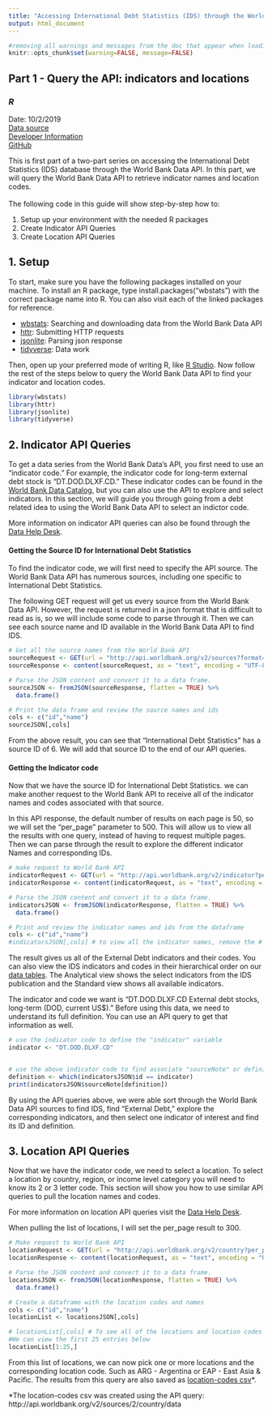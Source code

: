 ---
title: "Accessing International Debt Statistics (IDS) through the World Bank Data API"
output: html_document
---
```{r global_options, include=FALSE}
#removing all warnings and messages from the doc that appear when loading the packages
knitr::opts_chunk$set(warning=FALSE, message=FALSE)
```
## Part 1 - Query the API: indicators and locations
### *R*
Date: 10/2/2019 <br>
[Data source](https://datacatalog.worldbank.org/dataset/international-debt-statistics)<br>
[Developer Information](https://datahelpdesk.worldbank.org/knowledgebase/topics/125589-developer-information)<br>
[GitHub](https://github.com/worldbank/debt-data/tree/master/api-guide)

This is first part of a two-part series on accessing the International Debt Statistics (IDS) database through the World Bank Data API. In this part, we will query the World Bank Data API to retrieve indicator names and location codes. <br><br>
The following code in this guide will show step-by-step how to:

1. Setup up your environment with the needed R packages
2. Create Indicator API Queries
3. Create Location API Queries

## 1. Setup
To start, make sure you have the following packages installed on your machine. To install an R package, type install.packages("wbstats") with the correct package name into R. You can also visit each of the linked packages for reference.

- [wbstats](https://cran.r-project.org/web/packages/wbstats/vignettes/Using_the_wbstats_package.html): Searching and downloading data from the World Bank Data API
- [httr](https://cran.r-project.org/web/packages/httr/index.html): Submitting HTTP requests
- [jsonlite](https://cran.r-project.org/web/packages/jsonlite/index.html): Parsing json response
- [tidyverse](https://cran.r-project.org/web/packages/tidyverse/index.html):  Data work


Then, open up your preferred mode of writing R, like [R Studio](https://www.rstudio.com/). Now follow the rest of the steps below to query the World Bank Data API to find your indicator and location codes.

```{r}
library(wbstats)
library(httr)
library(jsonlite)
library(tidyverse)
```

## 2. Indicator API Queries
To get a data series from the World Bank Data's API, you first need to use an "indicator code." For example, the indicator code for long-term external debt stock is "DT.DOD.DLXF.CD." These indicator codes can be found in the [World Bank Data Catalog](https://datacatalog.worldbank.org/), but you can also use the API to explore and select indicators. In this section, we will guide you through going from a debt related idea to using the World Bank Data API to select an indictor code.

More information on indicator API queries can also be found through the [Data Help Desk](https://datahelpdesk.worldbank.org/knowledgebase/articles/898599-indicator-api-queries).

#### Getting the Source ID for International Debt Statistics

To find the indicator code, we will first need to specify the API source. The World Bank Data API has numerous sources, including one specific to International Debt Statistics.

The following GET request will get us every source from the World Bank Data API. However, the request is returned in a json format that is difficult to read as is, so we will include some code to parse through it. Then we can see each source name and ID available in the World Bank Data API to find IDS.

```{r}
# Get all the source names from the World Bank API
sourceRequest <- GET(url = "http://api.worldbank.org/v2/sources?format=json")
sourceResponse <- content(sourceRequest, as = "text", encoding = "UTF-8")

# Parse the JSON content and convert it to a data frame.
sourceJSON <- fromJSON(sourceResponse, flatten = TRUE) %>%
  data.frame()

# Print the data frame and review the source names and ids
cols <- c("id","name")
sourceJSON[,cols]
```
From the above result, you can see that "International Debt Statistics" has a source ID of 6. We will add that source ID to the end of our API queries.

#### Getting the Indicator code

Now that we have the source ID for International Debt Statistics. we can make another request to the World Bank API to receive all of the indicator names and codes associated with that source. 

In this API response, the default number of results on each page is 50, so we will set the "per_page" parameter to 500. This will allow us to view all the results with one query, instead of having to request multiple pages. Then we can parse through the result to explore the different indicator Names and corresponding IDs.

```{r}
# make request to World Bank API
indicatorRequest <- GET(url = "http://api.worldbank.org/v2/indicator?per_page=500&format=json&source=6")
indicatorResponse <- content(indicatorRequest, as = "text", encoding = "UTF-8")

# Parse the JSON content and convert it to a data frame.
indicatorsJSON <- fromJSON(indicatorResponse, flatten = TRUE) %>%
  data.frame()

# Print and review the indicator names and ids from the dataframe
cols <- c("id","name")
#indicatorsJSON[,cols] # to view all the indicator names, remove the # at the beginning of this line. Please note that there are over 500 indicators.
```

The result gives us all of the External Debt indicators and their codes. You can also view the IDS indicators and codes in their hierarchical order on our [data tables](http://datatopics.worldbank.org/debt/ids/). The Analytical view shows the select indicators from the IDS publication and the Standard view shows all available indicators.

The indicator and code we want is "DT.DOD.DLXF.CD External debt stocks, long-term (DOD, current US$)." Before using this data, we need to understand its full definition. You can use an API query to get that information as well.

```{r}
# use the indicator code to define the "indicator" variable
indicator <- "DT.DOD.DLXF.CD"


# use the above indicator code to find associate "sourceNote" or definition
definition <- which(indicatorsJSON$id == indicator)
print(indicatorsJSON$sourceNote[definition])

```

By using the API queries above, we were able sort through the World Bank Data API sources to find IDS, find "External Debt," explore the corresponding indicators, and then select one indicator of interest and find its ID and definition.

## 3. Location API Queries

Now that we have the indicator code, we need to select a location. To select a location by country, region, or income level category you will need to know its 2 or 3 letter code. This section will show you how to use similar API queries to pull the location names and codes.

For more information on location API queries visit the [Data Help Desk](https://datahelpdesk.worldbank.org/knowledgebase/articles/898590-country-api-queries).

When pulling the list of locations, I will set the per_page result to 300.

```{r}
# Make request to World Bank API
locationRequest <- GET(url = "http://api.worldbank.org/v2/country?per_page=300&format=json&source=6")
locationResponse <- content(locationRequest, as = "text", encoding = "UTF-8")

# Parse the JSON content and convert it to a data frame.
locationsJSON <- fromJSON(locationResponse, flatten = TRUE) %>%
  data.frame()

# Create a dataframe with the location codes and names
cols <- c("id","name")
locationList <- locationsJSON[,cols]

# locationList[,cols] # To see all of the locations and location codes remove the "#" at the beginning of this line
#We can view the first 25 entries below
locationList[1:25,]
```

From this list of locations, we can now pick one or more locations and the corresponding location code. Such as ARG - Argentina or EAP - East Asia & Pacific. The results from this query are also saved as [location-codes csv](https://github.com/worldbank/debt-data/blob/master/api-guide/location-codes.csv)*.

*The location-codes csv was created using the API query: http://api.worldbank.org/v2/sources/2/country/data

